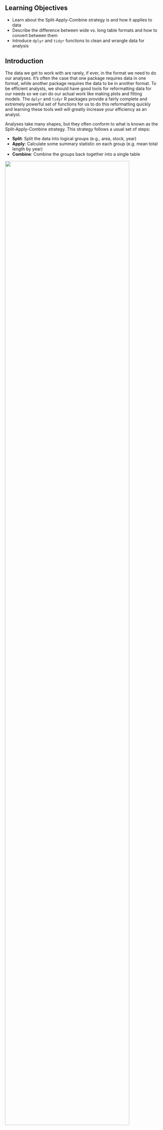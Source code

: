 ## Learning Objectives {.unnumbered}

- Learn about the Split-Apply-Combine strategy is and how it applies to data
- Describe the difference between wide vs. long table formats and how to convert between them
- Introduce `dplyr` and `tidyr` functions to clean and wrangle data for analysis

## Introduction

The data we get to work with are rarely, if ever, in the format we need to do our analyses. It’s often the case that one package requires data in one format, while another package requires the data to be in another format. To be efficient analysts, we should have good tools for reformatting data for our needs so we can do our actual work like making plots and fitting models. The `dplyr` and `tidyr` R packages provide a fairly complete and extremely powerful set of functions for us to do this reformatting quickly and learning these tools well will greatly increase your efficiency as an analyst.

Analyses take many shapes, but they often conform to what is known as the Split-Apply-Combine strategy. This strategy follows a usual set of steps:

- **Split**: Split the data into logical groups (e.g., area, stock, year)
- **Apply**: Calculate some summary statistic on each group (e.g. mean total length by year)
- **Combine**: Combine the groups back together into a single table

![](images/split-apply-combine-diagram.png){width="90%" fig-align="center"}


As shown above, our original table is split into groups by `year`, we calculate the mean length for each group, and finally combine the per-year means into a single table.

`dplyr` provides a fast and powerful way to express this. Let’s look at a simple example of how this is done:

Assuming our length data is already loaded in a `data.frame` called `length_data`:

|  year|  length\_cm|
|-----:|-----------:|
|  1991|    5.673318|
|  1991|    3.081224|
|  1991|    4.592696|
|  1992|    4.381523|
|  1992|    5.597777|
|  1992|    4.900052|
|  1992|    4.139282|
|  1992|    5.422823|
|  1992|    5.905247|
|  1992|    5.098922|

We can do this calculation using `dplyr` like this:

```r
#| eval: false
length_data %>% 
  group_by(year) %>% 
  summarize(mean_length_cm = mean(length_cm))
```

Another exceedingly common thing we need to do is "reshape" our data. Let's look at an example table that is in what we will call "wide" format:

| site   | 1990 | 1991 | ... | 1993 |
|--------|------|------|-----|------|
| gold   | 100  | 118  | ... | 112  |
| lake   | 100  | 118  | ... | 112  |
| ...    | ...  | ...  | ... | ...  |
| dredge | 100  | 118  | ... | 112  |

You are probably quite familiar with data in the above format, where values of the variable being observed are spread out across columns (Here: columns for each year). Another way of describing this is that there is more than one measurement per row. This wide format works well for data entry and sometimes works well for analysis but we quickly outgrow it when using R. For example, how would you fit a model with year as a predictor variable? In an ideal world, we'd be able to just run:

```r
#| eval: false
lm(length ~ year)
```

But this won't work on our wide data because `lm()` needs `length` and `year` to be columns in our table.

Or how would we make a separate plot for each year? We could call `plot()` one time for each year but this is tedious if we have many years of data and hard to maintain as we add more years of data to our data set.

The `tidyr` package allows us to quickly switch between wide format and long format using the `pivot_longer()` function:

```r
#| eval: false
site_data %>% 
  pivot_longer(-site, names_to = "year", values_to = "length")
```

| site   | year |  length|
|--------|------|-------:|
| gold   | 1990 |     101|
| lake   | 1990 |     104|
| dredge | 1990 |     144|
| ...    | ...  |     ...|
| dredge | 1993 |     145|

In this lesson we're going to walk through the functions you'll most commonly use from the `dplyr` and `tidyr` packages:

-   `dplyr`


| Function name   | Description |
|--------|------|
| `mutate()`  | Creates modify and deletes columns |   
| `group_by()`  | Groups data by one or more variables |
| `summarise()` | Summaries each group down to one row |
|  `select()` | Keep or drop columns using their names  |
| `filter()`  | Keeps rows that matches conditions |
| `arrange()`  | order rows using columns variable |
| `rename()`  | Rename a column |

-   `tidyr`

| Function name   | Description |
|--------|------|
| `pivot_longer()`  | transforms data from a wide to a long format |   
| `pivot_wider()`  | transforms data from a long to a wide format |
| `unite()` | Unite multiple columns into one by pasting strings together |
|  `separate()` | Separate a character column into multiple columns with a regular expression or numeric locations |

## Data Cleaning Basics

To demonstrate, we'll be working with a tidied up version of a data set from Alaska Department of Fish & Game containing commercial catch data from 1878-1997. The data set and reference to the original source can be found at its public archive: <https://knb.ecoinformatics.org/#view/df35b.304.2>.

::: callout-tip
## Setup
First, open a new RMarkdown document. Delete everything below the setup chunk, and add a library chunk that calls `dplyr`, `tidyr`, and `readr`

```r
#| message: false
#| warning: false

library(dplyr)
library(tidyr)
library(readr)
```

:::

::: callout-important

## A note on loading packages

You may have noticed the following warning messages pop up when you ran your library chunk.

```
Attaching package: ‘dplyr’

The following objects are masked from ‘package:stats’:

    filter, lag

The following objects are masked from ‘package:base’:

    intersect, setdiff, setequal, union
```

These are important warnings. They are letting you know that certain functions from the `stats` and `base` packages (which are loaded by default when you start R) are masked by *different functions* with the same name in the `dplyr` package. It turns out, the order that you load the packages in matters. Since we loaded `dplyr` after `stats`, R will assume that if you call `filter()`, you mean the `dplyr` version unless you specify otherwise.

Being specific about which version of `filter()`, for example, you call is easy. To explicitly call a function by its unambiguous name, you use the syntax `package_name::function_name(...)`. So, if I wanted to call the `stats` version of `filter()` in this Rmarkdown document, I would use the syntax `stats::filter(...)`.
:::



::: callout-note
## Exercise

Warnings are important, but we might not want them in our final document. After you have read the packages in, **adjust the chunk settings in your library chunk** to suppress warnings and messages.
:::

Now that we have introduce some data wrangling functions, let's get the data that we are going to use for this lesson.

::: callout-tip
## Setup

- **Step 1:**  Navigate to the salmon catch data set: <https://knb.ecoinformatics.org/#view/df35b.304.2>

- **Step 2:** Select "Copy Link Address" from the dropdown menu

- **Step 3:** Paste the URL into the `read_csv()` function

The code chunk you use to read in the data should look something like this:

```r
#| message: false
catch_original <- read_csv("https://knb.ecoinformatics.org/knb/d1/mn/v2/object/df35b.302.1")
```

**Note ti=o Windows users** Keep in mind, if you want to replicate this workflow in your local computer you also need to use the `url()` function here with the argument `method = "libcurl"`. It would look like this:

```r
#| eval: false
catch_original <- read.csv(url("https://knb.ecoinformatics.org/knb/d1/mn/v2/object/df35b.302.1", method = "libcurl"))
```

:::

This data set is relatively clean and easy to interpret as-is. While it may be clean, it's in a shape that makes it hard to use for some types of analyses so we'll want to fix that first.

::: callout-note
## Exercise

Before we get too much further, spend a minute or two outlining your RMarkdown document so that it includes the following sections and steps:

- Data Sources
  - Read in the data
  - Explore data
- Clean and Reshape data
  - Remove unnecessary columns
  - Check column typing
  - Reshape data
:::

## Explore data
Similar to what we did in our Intro to Rmd lesson, it is good practice to skim through the data you just read. This is important to make sure the data is read as you were expecting and also it allows you to familiarize with the data.

```r
#| eval: false

## Prints the column names of my data frame
colnames(catch_original)

## First 6 lines of the data frame
head(catch_original)

## Summary of each column of data
summary(catch_original)

## Prints unique values in a column (in this case Date)
unique(catch_original$Year)

## Opens data frame in its own tab to see each row and column of the data
View(catch_original)

```



## About the pipe (`%>%`) operator

Before we jump into learning `tidyr` and `dplyr`, we first need to explain the `%>%`.

Both the `tidyr` and the `dplyr` packages use the pipe operator (`%>%`), which may look unfamiliar. The pipe is a powerful way to efficiently chain together operations. The pipe will take the output of a previous statement, and use it as the input to the next statement.

Say you want to both `filter()` out rows of a data set, and `select()` certain columns.

Instead of writing:

```r
#| eval: false
df_filtered <- filter(df, ...)
df_selected <- select(df_filtered, ...)
```

You can write:

```r
#| eval: false
df_cleaned <- df %>% 
    filter(...) %>%
    select(...)
```

If you think of the assignment operator (`<-`) as reading like "gets", then the pipe operator would read like "then".

So you might think of the above chunk being translated as:

> The cleaned data frame gets the original data, and then a filter (of the original data), and then a select (of the filtered data).

The benefits to using pipes are that you don't have to keep track of (or overwrite) intermediate data frames. The drawbacks are that it can be more difficult to explain the reasoning behind each step, especially when many operations are chained together. It is good to strike a balance between writing efficient code (chaining operations), while ensuring that you are still clearly explaining, both to your future self and others, what you are doing and why you are doing it.

::: {.callout-caution icon=false}

## Quick Tip
RStudio has a keyboard shortcut for `%>%`

- Windows: `Ctrl` + `Shift` + `M` 
- Mac: `cmd` + `shift` + `M`
:::

## Selecting or removing columns using `select()`

The first issue is the extra columns `All` and `notesRegCode`. Let's select only the columns we want, and assign this to a variable called `catch_data`.

```r
catch_data <- catch_original %>% 
  select(Region, Year, Chinook, Sockeye, Coho, Pink, Chum)

head(catch_data)
```

Much better!

`select()` also allows you to say which columns you *don't* want, by passing unquoted column names preceded by minus (`-`) signs:

```r
#| eval: false
catch_data <- catch_original %>% 
  select(-All, -notesRegCode)

head(catch_data)
```

## Quality Check 

Now that we have the data we are interested in using, we should do a little quality check to see that it seems as expected. One nice way of doing this is the `glimpse()` function.

```r
dplyr::glimpse(catch_data)
```

::: callout-note
## Challenge

Notice the output of the `glimpse()` function call. Does anything seem amiss with this data set that might warrant fixing?

<details>
  <summary>**Answer:**</summary>
  The Chinook catch data are `character` class. Let's fix it using the function `mutate()` before moving on.
</details>
:::

## Changing column content using `mutate()`

We can use the `mutate()` function to change a column, or to create a new column. First Let's try to just convert the Chinook catch values to `numeric` type using the `as.numeric()` function, and overwrite the old Chinook column.

```r
catch_clean <- catch_data %>% 
  mutate(Chinook = as.numeric(Chinook))

head(catch_clean)
```

We get a warning "NAs introduced by coercion" which is R telling us that it couldn't convert every value to an integer and, for those values it couldn't convert, it put an `NA` in its place. This is behavior we commonly experience when cleaning data sets and it's important to have the skills to deal with it when it comes up.

To investigate, let's isolate the issue. We can find out which values are NAs with a combination of `is.na()` and `which()`, and save that to a variable called `i`.

```r
i <- which(is.na(catch_clean$Chinook))
i

```

It looks like there is only one problem row, lets have a look at it in the original data.

```r
catch_data[i,]
```

Well that's odd: The value in `catch_thousands` is `I`. It turns out that this data set is from a PDF which was automatically converted into a `csv` and this value of `I` is actually a 1.

Let's fix it by incorporating the `ifelse()` function to our `mutate()` call, which will change the value of the `Chinook` column to 1 if the value is equal to `I`, then will use `as.numeric()` to turn the character representations of numbers into numeric typed values.

```r
catch_clean <- catch_data %>% 
  mutate(Chinook = if_else(Chinook == "I", "1", Chinook),
         Chinook = as.integer(Chinook))

##check
catch_clean[i,]
```

## Changing shape using `pivot_longer()` and `pivot_wider()`

The next issue is that the data are in a wide format and, we want the data in a long format instead. `pivot_longer()` from the `tidyr` package helps us do just this conversion. How does did work, if you do not remember all the arguments that go into this function you can always call the `help` page by typing `?pivot_longer` in the console.

```r
catch_long <- catch_clean %>% 
  pivot_longer(cols = -c(Region, Year), #pivot longer all columns except Region and Year
               names_to = "species", 
               values_to = "catch")

head(catch_long)
```

The syntax we used above for `pivot_longer()` might be a bit confusing so let's walk though it.

The first argument to `pivot_longer` is the columns over which we are pivoting. You can select these by listing either the names of the columns you do want to pivot, or in this case, the names of the columns you are not pivoting over. The `names_to` argument takes the name of the column that you are creating from the column **names** you are pivoting over. The `values_to` argument takes the name of the column that you are creating from the **values** in the columns you are pivoting over.

The opposite of `pivot_longer()`, `pivot_wider()`, works in a similar declarative fashion:

```r
catch_wide <- catch_long %>% 
  pivot_wider(names_from = species, 
              values_from = catch)

head(catch_wide)
```

Same than we did above we can pull up the documentation of the function to remind ourselves what goes in which argument. Type `?pivot_wider` in the console.

## Renaming columns with `rename()`

If you scan through the data, you may notice the values in the `catch` column are very small (these are supposed to be annual catches). If we look at [the metadata](https://knb.ecoinformatics.org/#view/df35b.304.2) we can see that the `catch` column is in thousands of fish so let's convert it before moving on.

Let's first rename the `catch` column to be called `catch_thousands`:

```r
catch_long <- catch_long %>% 
  rename(catch_thousands = catch)

head(catch_long)
```

::: callout-important

## `names()` versus `rename()`

Many people use the base R function `names()` to rename columns, often in combination with column indexing that relies on columns being in a particular order. Column indexing is often also used to select columns instead of the `select()` function from `dplyr`. Although these methods both work just fine, they do have one major drawback: in most implementations they rely on you knowing exactly the column order your data is in.

**To illustrate why your knowledge of column order isn't reliable enough for these operations, considering the following scenario:**

Your colleague emails you letting you know that she has an updated version of the conductivity-temperature-depth data from this year's research cruise, and sends it along. Excited, you re-run your scripts that use this data for your phytoplankton research. You run the script and suddenly all of your numbers seem off. You spend hours trying to figure out what is going on.

Unbeknownst to you, your colleagues bought a new sensor this year that measures dissolved oxygen. Because of the new variables in the data set, the column order is different. Your script which previously renamed the fourth column, `SAL_PSU` to `salinity` now renames the fourth column, `O2_MGpL` to `salinity`. No wonder your results looked so weird, good thing you caught it!

If you had written your code so that it doesn't rely on column order, but instead renames columns using the `rename()` function, the code would have run just fine (assuming the name of the original salinity column didn't change, in which case the code would have thrown an error in an obvious way). This is an example of a defensive coding strategy, where you try to anticipate issues before they arise, and write your code in such a way as to keep the issues from happening.

::: 



## Adding columns using `mutate()`

Now let's use `mutate()` again to create a new column called `catch` with units of fish (instead of thousands of fish).

```r
#| eval: false
catch_long <- catch_long %>% 
  mutate(catch = catch_thousands * 1000)

head(catch_long)
```

Now let's remove the `catch_thousands` column for now since we don't need it. Note that here we have added to the expression we wrote above by adding another function call (mutate) to our expression. This takes advantage of the pipe operator by grouping together a similar set of statements, which all aim to clean up the `catch_clean` `data.frame`.

```r
catch_long <- catch_long %>% 
  mutate(catch = catch_thousands * 1000) %>% 
  select(-catch_thousands)

head(catch_long)
```

We're now ready to start analyzing the data.

## Summary statistics using `group_by()` and `summarize()`

As we outlined in the Introduction, `dplyr` lets us employ the Split-Apply-Combine strategy and this is exemplified through the use of the `group_by()` and `summarize()` functions:

```r
mean_region <- catch_long %>% 
  group_by(Region) %>%
  summarize(catch_mean = mean(catch))

head(mean_region)
```

Another common use of `group_by()` followed by `summarize()` is to count the number of rows in each group. We have to use a special function from `dplyr`, `n()`.

```r
n_region <- catch_long %>% 
  group_by(Region) %>%
  summarize(n = n())

head(n_region)
```

::: column-margin
**Quick Tip**
If you are finding that you are reaching for this combination of `group_by()`, `summarize()` and `n()` a lot, there is a helpful `dplyr` function `count()` that accomplishes this in one function!
:::

::: callout-note
## Exercise

- Find another grouping and statistic to calculate for each group
- Find out if you can group by multiple variables
:::


```r
#| code-fold: true
#| code-summary: "Answer"
#| eval: false

## one example can be
catch_year_sp <- catch_long %>% 
    group_by(Year, species) %>% 
    summarize(total_year = sum(catch, na.rm = T))

```



## Filtering rows using `filter()`

`filter()` is the verb we use to filter our `data.frame` to rows matching some condition. It's similar to `subset()` from base R.

Let's go back to our original `data.frame` and do some `filter()`ing:

```r
sse_catch <- catch_long %>% 
  filter(Region == "SSE")

head(sse_catch)
```

::: callout-note
## Exercise

- Filter to just catches of over one million fish
- Filter to just Chinook from the SSE region
:::

```r
#| code-fold: true
#| code-summary: "Answer"
#| eval: false

## Catches over a million fish
catch_million <- catch_long %>% 
    filter(catch > 1000000)

## Chinook from SSE data
chinook_see <- catch_long %>% 
    filter(Region == "SSE",
           species == "Chinook")

## OR
chinook_see <- catch_long %>% 
    filter(Region == "SSE" & species == "Chinook")

```


## Sorting your data using `arrange()`

`arrange()` is how we sort the rows of a `data.frame`. Two common case to use `arrange()` are:

- To calculate a cumulative sum (with `cumsum()`) so row order matters
- To display a table (like in an `.Rmd` document) in sorted order

Let's re-calculate mean catch by region, and then `arrange()` the output by mean catch:

```r
mean_region <- catch_long %>% 
  group_by(Region) %>% 
  summarize(mean_catch = mean(catch)) %>% 
  arrange(mean_catch)

head(mean_region)
```


The default sorting order of `arrange()` is to sort in ascending order. To reverse the sort order, wrap the column name inside the `desc()` function:

```r
mean_region <- catch_long %>% 
  group_by(Region) %>% 
  summarize(mean_catch = mean(catch)) %>% 
  arrange(desc(mean_catch))

head(mean_region)
```

## Splitting a column using `separate()` and `unite()`

`separate()` and its complement, `unite()` allow us to easily split a single column into numerous (or numerous into a single).

This can come in really handle when we need to split a column into two pieces by a consistent separator (like a dash).

Let's make a new `tibble` with fake data to illustrate this. Here we have a set of site identification codes. with information about the island where the site is (the first 3 letters) and a site number (the 3 numbers). If we want to group and summarize by island, we need a column with just the island information.

```r
sites_df <- tibble(site = c("HAW-101",
                                "HAW-103",
                                "OAH-320",
                                "OAH-219",
                                "MAI-039"))

sites_df %>% 
  separate(site, c("island", "site_number"), "-")
```

::: callout-note
## Exercise

Split the `city` column in the data frame `cities_df` into `city` and `state_code` columns

```r
cities_df <- data.frame(city = c("Juneau AK", 
                                 "Sitka AK", 
                                 "Anchorage AK"))
```
:::


```r
#| code-fold: true
#| code-summary: "Answer"
#| eval: false
colnames(cities_df)

cities_clean <- cities_df %>% 
    separate(city, c("city", "state_code"), " ")

```


`unite()` does just the reverse of `separate()`. If we have a data.frame that contains columns for year, month, and day, we might want to unite these into a single date column.

```r
dates_df <- data.frame(year = c("1930",
                                "1930",
                                "1930"),
                       month = c("12",
                                "12",
                                "12"),
                       day = c("14",
                               "15",
                               "16"))

dates_df %>% 
  unite(date, year, month, day, sep = "-")
```

## Now, all together!

We just ran through the various things we can do with `dplyr` and `tidyr` but if you're wondering how this might look in a real analysis. Let's look at that now:

```r
#| catch: true
catch_original <- read_csv(url("https://knb.ecoinformatics.org/knb/d1/mn/v2/object/df35b.302.1", 
                               method = "libcurl"))

region_defs <- read_csv(url("https://knb.ecoinformatics.org/knb/d1/mn/v2/object/df35b.303.1", 
                            method = "libcurl")) %>% 
    select(code, mgmtArea)

mean_region <- catch_original %>%
  select(-All, -notesRegCode) %>% 
  mutate(Chinook = ifelse(Chinook == "I", 1, Chinook)) %>% 
  mutate(Chinook = as.numeric(Chinook)) %>% 
  pivot_longer(-c(Region, Year), 
               names_to = "species", 
               values_to = "catch") %>%
  mutate(catch = catch*1000) %>% 
  group_by(Region) %>% 
  summarize(mean_catch = mean(catch))

head(mean_region)
```


We have completed our lesson on Cleaning and Wrangling data. Before we break, let's practice our Github workflow.

::: callout-tip
## Steps

1. Save the Rmd you have been working on for  this lesson.
2. Knit the Rmd. This is a good way to test everything in your code is working.
3. Stage > Commit > Pull > Push

:::





